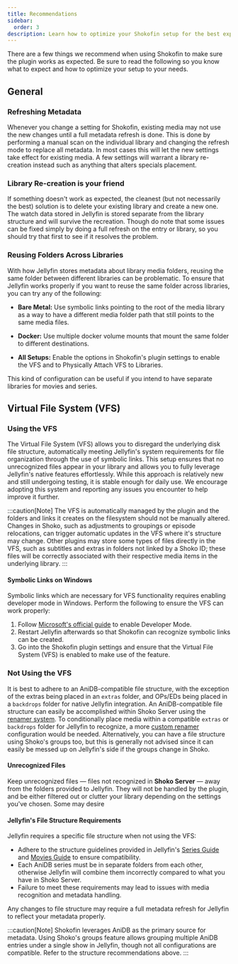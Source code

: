 ```yaml
---
title: Recommendations
sidebar:
  order: 3
description: Learn how to optimize your Shokofin setup for the best experience.
---
```



There are a few things we recommend when using Shokofin to make sure the plugin works as expected. Be sure to read the following so you know what to expect and how to optimize your setup to your needs.

## General

### Refreshing Metadata

Whenever you change a setting for Shokofin, existing media may not use the new changes until a full metadata refresh is
done. This is done by performing a manual scan on the individual library and changing the refresh mode to replace all 
metadata. In most cases this will let the new settings take effect for existing media. A few settings will warrant a
library re-creation instead such as anything that alters specials placement.

### Library Re-creation is your friend

If something doesn't work as expected, the cleanest (but not necessarily the best) solution is to delete your existing library and create a new one. The watch data stored in Jellyfin is stored separate from the library structure and will survive the recreation. Though do note that some issues can be fixed simply by doing a full refresh on the entry or library, so you should try that first to see if it resolves the problem.

### Reusing Folders Across Libraries

With how Jellyfin stores metadata about library media folders, reusing the same folder between different libraries can 
be problematic. To ensure that Jellyfin works properly if you want to reuse the same folder across libraries, you can 
try any of the following:

- **Bare Metal:** Use symbolic links pointing to the root of the media library as a way to have a different media folder path that still points to the same media files.

- **Docker:** Use multiple docker volume mounts that mount the same folder to different destinations.

- **All Setups:** Enable the options in Shokofin's plugin settings to enable the VFS and to Physically Attach VFS to Libraries.

This kind of configuration can be useful if you intend to have separate libraries for movies and series.

## Virtual File System (**VFS**)

### Using the VFS

The Virtual File System (VFS) allows you to disregard the underlying disk file structure, automatically meeting Jellyfin's system requirements for file organization through the use of symbolic links. This setup ensures that no unrecognized files appear in your library and allows you to fully leverage Jellyfin's native features effortlessly. While this approach is relatively new and still undergoing testing, it is stable enough for daily use. We encourage adopting this system and reporting any issues you encounter to help improve it further.

:::caution[Note]
The VFS is automatically managed by the plugin and the folders and links it creates on the filesystem should not be manually altered. Changes in Shoko, such as adjustments to groupings or episode relocations, can trigger automatic updates in the VFS where it's structure may change. Other plugins may store some types of files directly in the VFS, such as subtitles and extras in folders not linked by a Shoko ID; these files will be correctly associated with their respective media items in the underlying library.
:::

#### Symbolic Links on Windows

Symbolic links which are necessary for VFS functionality requires enabling developer mode in Windows. Perform the following to ensure the VFS can work properly:
<Steps>
1. Follow [Microsoft's official guide](https://learn.microsoft.com/en-us/windows/apps/get-started/developer-mode-features-and-debugging#use-regedit-to-enable-your-device)
to enable Developer Mode.
2. Restart Jellyfin afterwards so that Shokofin can recognize symbolic links can be created.
3. Go into the Shokofin plugin settings and ensure that the Virtual File System (VFS) is enabled to make use of the 
feature.
</Steps>

### Not Using the VFS

It is best to adhere to an AniDB-compatible file structure, with the exception of the extras being placed in an `extras` 
folder, and OPs/EDs being placed in a `backdrops` folder for native Jellyfin integration. An AniDB-compatible file
structure can easily be accomplished within Shoko Server using the [renamer system](/shoko-server/utilities/file-rename).
To conditionally place media within a compatible `extras` or `backdrops` folder for Jellyfin to recognize, a more
[custom renamer](/renaming-plugins/available-renamers) configuration would be needed. Alternatively, you can have a file 
structure using Shoko's groups too, but this is generally not advised since it can easily be messed up on Jellyfin's 
side if the groups change in Shoko.

#### Unrecognized Files

Keep unrecognized files — files not recognized in **Shoko Server** — away from the folders provided to Jellyfin. They will not be handled by the plugin, and be either filtered out or clutter your library depending on the settings you've chosen. Some may desire

#### Jellyfin's File Structure Requirements

Jellyfin requires a specific file structure when not using the VFS:
- Adhere to the structure guidelines provided in Jellyfin's
[Series Guide](https://jellyfin.org/docs/general/server/media/shows/) and
[Movies Guide](https://jellyfin.org/docs/general/server/media/movies/) to ensure compatibility.
- Each AniDB series must be in separate folders from each other, otherwise Jellyfin will combine them incorrectly
compared to what you have in Shoko Server.
- Failure to meet these requirements may lead to issues with media recognition and metadata handling.

Any changes to file structure may require a full metadata refresh for Jellyfin to reflect your metadata properly.

:::caution[Note]
Shokofin leverages AniDB as the primary source for metadata. Using Shoko's groups feature allows grouping multiple AniDB entries under a single show in Jellyfin, though not all configurations are compatible. Refer to the structure recommendations above.
:::
